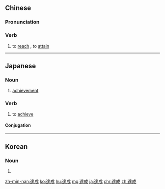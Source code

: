 {{also|达成}}
==Chinese==
{{zh-forms|s=达成}}

===Pronunciation===
{{zh-pron
|m=dáchéng
|c=daat6 sing4
|mn=ta̍t-sêng
|cat=v
}}

===Verb===
{{zh-verb}}

# to [[reach]] {{gloss|an agreement}}, to [[attain]] {{gloss|an objective}}

----

==Japanese==
{{ja-kanjitab|たつ|k1=たっ|せい|yomi=o}}

===Noun===
{{ja-noun|たっせい}}

# [[achievement]]

===Verb===
{{ja-verb-suru|たっせい}}

# to [[achieve]]

====Conjugation====
{{ja-suru|たっせい}}

----

==Korean==
{{ko-hanjatab}}

===Noun===
{{ko-noun|hj|hangeul=달성}}

# {{hanja form of|달성|achievement}}

[[zh-min-nan:達成]]
[[ko:達成]]
[[hu:達成]]
[[mg:達成]]
[[ja:達成]]
[[chr:達成]]
[[zh:達成]]